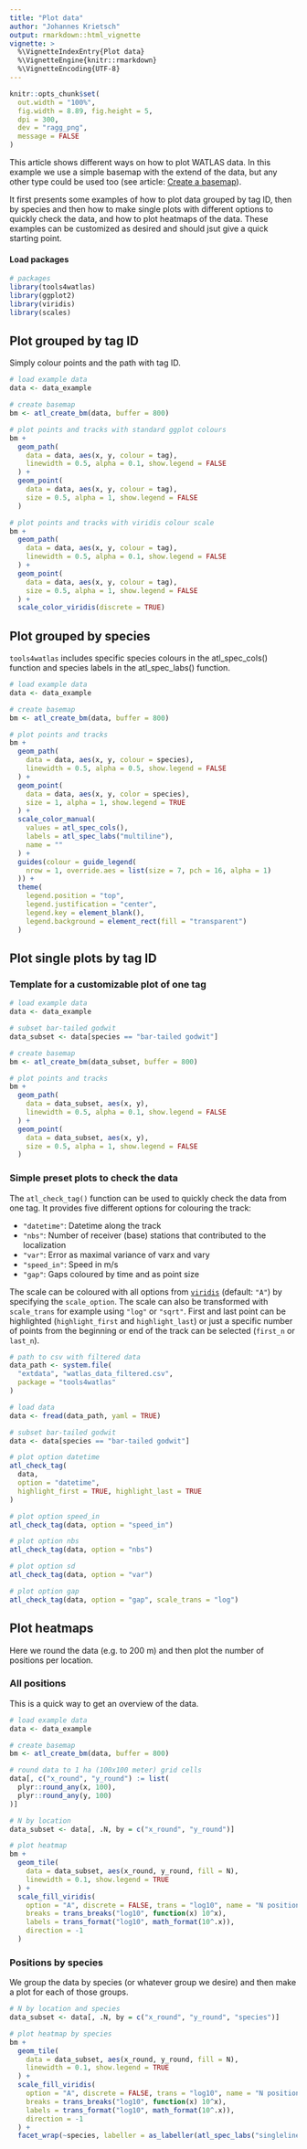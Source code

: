 ```yaml
---
title: "Plot data"
author: "Johannes Krietsch"
output: rmarkdown::html_vignette
vignette: >
  %\VignetteIndexEntry{Plot data}
  %\VignetteEngine{knitr::rmarkdown}
  %\VignetteEncoding{UTF-8}
---
```


```r
knitr::opts_chunk$set(
  out.width = "100%",
  fig.width = 8.89, fig.height = 5,
  dpi = 300,
  dev = "ragg_png",
  message = FALSE
)
```

This article shows different ways on how to plot WATLAS data. In this example we use a simple basemap with the extend of the data, but any other type could be used too (see article: [Create a basemap](https://allertbijleveld.github.io/tools4watlas/articles/visualization_tutorials/create_basemap.html)).

It first presents some examples of how to plot data grouped by tag ID, then by species and then how to make single plots with different options to quickly check the data, and how to plot heatmaps of the data. These examples can be customized as desired and should jsut give a quick starting point.

#### Load packages

```r
# packages
library(tools4watlas)
library(ggplot2)
library(viridis)
library(scales)
```

## Plot grouped by tag ID

Simply colour points and the path with tag ID.

```r
# load example data
data <- data_example

# create basemap
bm <- atl_create_bm(data, buffer = 800)

# plot points and tracks with standard ggplot colours
bm +
  geom_path(
    data = data, aes(x, y, colour = tag),
    linewidth = 0.5, alpha = 0.1, show.legend = FALSE
  ) +
  geom_point(
    data = data, aes(x, y, colour = tag),
    size = 0.5, alpha = 1, show.legend = FALSE
  )

# plot points and tracks with viridis colour scale
bm +
  geom_path(
    data = data, aes(x, y, colour = tag),
    linewidth = 0.5, alpha = 0.1, show.legend = FALSE
  ) +
  geom_point(
    data = data, aes(x, y, colour = tag),
    size = 0.5, alpha = 1, show.legend = FALSE
  ) +
  scale_color_viridis(discrete = TRUE)
```

## Plot grouped by species

`tools4watlas` includes specific species colours in the atl_spec_cols() function and species labels in the atl_spec_labs() function.

```r
# load example data
data <- data_example

# create basemap
bm <- atl_create_bm(data, buffer = 800)

# plot points and tracks
bm +
  geom_path(
    data = data, aes(x, y, colour = species),
    linewidth = 0.5, alpha = 0.5, show.legend = FALSE
  ) +
  geom_point(
    data = data, aes(x, y, color = species),
    size = 1, alpha = 1, show.legend = TRUE
  ) +
  scale_color_manual(
    values = atl_spec_cols(),
    labels = atl_spec_labs("multiline"),
    name = ""
  ) +
  guides(colour = guide_legend(
    nrow = 1, override.aes = list(size = 7, pch = 16, alpha = 1)
  )) +
  theme(
    legend.position = "top",
    legend.justification = "center",
    legend.key = element_blank(),
    legend.background = element_rect(fill = "transparent")
  )
```


## Plot single plots by tag ID

### Template for a customizable plot of one tag

```r
# load example data
data <- data_example

# subset bar-tailed godwit
data_subset <- data[species == "bar-tailed godwit"]

# create basemap
bm <- atl_create_bm(data_subset, buffer = 800)

# plot points and tracks
bm +
  geom_path(
    data = data_subset, aes(x, y),
    linewidth = 0.5, alpha = 0.1, show.legend = FALSE
  ) +
  geom_point(
    data = data_subset, aes(x, y),
    size = 0.5, alpha = 1, show.legend = FALSE
  )
```

### Simple preset plots to check the data

The `atl_check_tag()` function can be used to quickly check the data from one tag. It provides five different options for colouring the track:

- `"datetime"`: Datetime along the track
- `"nbs"`: Number of receiver (base) stations that contributed to the localization
- `"var"`: Error as maximal variance of varx and vary
- `"speed_in"`: Speed in m/s
- `"gap"`: Gaps coloured by time and as point size

The scale can be coloured with all options from [`viridis`](https://search.r-project.org/CRAN/refmans/viridisLite/html/viridis.html) (default: `"A"`) by specifying the `scale_option`. The scale can also be transformed with `scale_trans` for example using `"log"` or `"sqrt"`. First and last point can be highlighted (`highlight_first` and `highlight_last`) or just a specific number of points from the beginning or end of the track can be selected (`first_n` or `last_n`).

```r
# path to csv with filtered data
data_path <- system.file(
  "extdata", "watlas_data_filtered.csv",
  package = "tools4watlas"
)

# load data
data <- fread(data_path, yaml = TRUE)

# subset bar-tailed godwit
data <- data[species == "bar-tailed godwit"]

# plot option datetime
atl_check_tag(
  data,
  option = "datetime",
  highlight_first = TRUE, highlight_last = TRUE
)

# plot option speed_in
atl_check_tag(data, option = "speed_in")

# plot option nbs
atl_check_tag(data, option = "nbs")

# plot option sd
atl_check_tag(data, option = "var")

# plot option gap
atl_check_tag(data, option = "gap", scale_trans = "log")
```

## Plot heatmaps

Here we round the data (e.g. to 200 m) and then plot the number of positions per location. 

### All positions

This is a quick way to get an overview of the data.

```r
# load example data
data <- data_example

# create basemap
bm <- atl_create_bm(data, buffer = 800)

# round data to 1 ha (100x100 meter) grid cells
data[, c("x_round", "y_round") := list(
  plyr::round_any(x, 100),
  plyr::round_any(y, 100)
)]

# N by location
data_subset <- data[, .N, by = c("x_round", "y_round")]

# plot heatmap
bm +
  geom_tile(
    data = data_subset, aes(x_round, y_round, fill = N),
    linewidth = 0.1, show.legend = TRUE
  ) +
  scale_fill_viridis(
    option = "A", discrete = FALSE, trans = "log10", name = "N positions",
    breaks = trans_breaks("log10", function(x) 10^x),
    labels = trans_format("log10", math_format(10^.x)),
    direction = -1
  )
```

### Positions by species

We group the data by species (or whatever group we desire) and then make a plot for each of those groups.

```r
# N by location and species
data_subset <- data[, .N, by = c("x_round", "y_round", "species")]

# plot heatmap by species
bm +
  geom_tile(
    data = data_subset, aes(x_round, y_round, fill = N),
    linewidth = 0.1, show.legend = TRUE
  ) +
  scale_fill_viridis(
    option = "A", discrete = FALSE, trans = "log10", name = "N positions",
    breaks = trans_breaks("log10", function(x) 10^x),
    labels = trans_format("log10", math_format(10^.x)),
    direction = -1
  ) +
  facet_wrap(~species, labeller = as_labeller(atl_spec_labs("singleline")))
```
